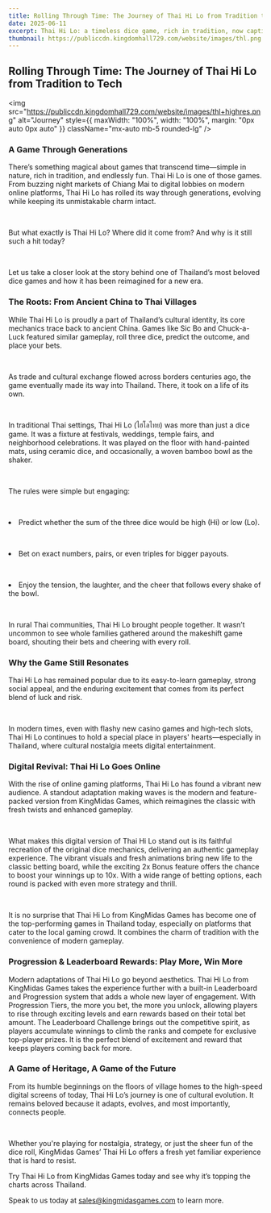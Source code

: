 ```yaml
---
title: Rolling Through Time: The Journey of Thai Hi Lo from Tradition to Tech
date: 2025-06-11
excerpt: Thai Hi Lo: a timeless dice game, rich in tradition, now captivating new generations. From ancient Chinese roots to vibrant Thai festivals, it evolved while keeping its charm. Today, KingMidas Games reimagines this beloved classic online.
thumbnail: https://publiccdn.kingdomhall729.com/website/images/thl.png
---
```



<div className="newsContent" style={{ maxWidth: '750px', margin: '0 auto', color: 'white' }}>
  <div className="newsHeader" style={{ textAlign: 'center', marginBottom: '20px' }}>
    <h2 className="text-lg font-bold Montserrat">Rolling Through Time: The Journey of Thai Hi Lo from Tradition to Tech</h2>
  </div>

  <img
    src="https://publiccdn.kingdomhall729.com/website/images/thl+highres.png"
    alt="Journey"
    style={{ maxWidth: "100%", width: "100%", margin: "0px auto 0px auto" }}
    className="mx-auto mb-5 rounded-lg"
  />

  <div style={{ margin: "20px auto 0px", textAlign: "justify" }}>
<h3 className="text-lg font-bold">A Game Through Generations</h3>
<p>There’s something magical about games that transcend time—simple in nature, rich in tradition, and endlessly fun. Thai Hi Lo is one of those games. From buzzing night markets of Chiang Mai to digital lobbies on modern online platforms, Thai Hi Lo has rolled its way through generations, evolving while keeping its unmistakable charm intact.</p>
<br>
<p>But what exactly is Thai Hi Lo? Where did it come from? And why is it still such a hit today?</p>
<br>
<p>Let us take a closer look at the story behind one of Thailand’s most beloved dice games and how it has been reimagined for a new era.</p>
</div>

<div style={{ margin: "20px auto 0px", textAlign: "justify" }}>
<h3 className="text-lg font-bold">The Roots: From Ancient China to Thai Villages</h3>
<p>While Thai Hi Lo is proudly a part of Thailand’s cultural identity, its core mechanics trace back to ancient China. Games like Sic Bo and Chuck-a-Luck featured similar gameplay, roll three dice, predict the outcome, and place your bets.</p>
<br>
<p>As trade and cultural exchange flowed across borders centuries ago, the game eventually made its way into Thailand. There, it took on a life of its own.</p>
<br>
<p>In traditional Thai settings, Thai Hi Lo (ไฮโลไทย) was more than just a dice game. It was a fixture at festivals, weddings, temple fairs, and neighborhood celebrations. It was played on the floor with hand-painted mats, using ceramic dice, and occasionally, a woven bamboo bowl as the shaker.</p>
<br>
<p>The rules were simple but engaging:</p>
<br>
<p><li>Predict whether the sum of the three dice would be high (Hi) or low (Lo).</li></p>
<br>
<p><li>Bet on exact numbers, pairs, or even triples for bigger payouts.</li></p>
<br>
<p><li>Enjoy the tension, the laughter, and the cheer that follows every shake of the bowl.</li></p>
<br>
<p>In rural Thai communities, Thai Hi Lo brought people together. It wasn’t uncommon to see whole families gathered around the makeshift game board, shouting their bets and cheering with every roll.</p>
 </div>

 <div style={{ margin: "20px auto 0px", textAlign: "justify" }}>
 <h3 className="text-lg font-bold">Why the Game Still Resonates</h3>
 <p>Thai Hi Lo has remained popular due to its easy-to-learn gameplay, strong social appeal, and the enduring excitement that comes from its perfect blend of luck and risk.</p>
<br>
<p>In modern times, even with flashy new casino games and high-tech slots, Thai Hi Lo continues to hold a special place in players' hearts—especially in Thailand, where cultural nostalgia meets digital entertainment.</p>
</div>

 <div style={{ margin: "20px auto 0px", textAlign: "justify" }}>
 <h3 className="text-lg font-bold">Digital Revival: Thai Hi Lo Goes Online</h3>
 <p>With the rise of online gaming platforms, Thai Hi Lo has found a vibrant new audience. A standout adaptation making waves is the modern and feature-packed version from KingMidas Games, which reimagines the classic with fresh twists and enhanced gameplay.</p>
<br>
<p>What makes this digital version of Thai Hi Lo stand out is its faithful recreation of the original dice mechanics, delivering an authentic gameplay experience. The vibrant visuals and fresh animations bring new life to the classic betting board, while the exciting 2x Bonus feature offers the chance to boost your winnings up to 10x. With a wide range of betting options, each round is packed with even more strategy and thrill.</p>
<br>
<p>It is no surprise that Thai Hi Lo from KingMidas Games has become one of the top-performing games in Thailand today, especially on platforms that cater to the local gaming crowd. It combines the charm of tradition with the convenience of modern gameplay. </p>
</div>

<div style={{ margin: "20px auto 0px", textAlign: "justify" }}>
<h3 className="text-lg font-bold">Progression & Leaderboard Rewards: Play More, Win More</h3>
<p>Modern adaptations of Thai Hi Lo go beyond aesthetics. Thai Hi Lo from KingMidas Games takes the experience further with a built-in Leaderboard and Progression system that adds a whole new layer of engagement. With Progression Tiers, the more you bet, the more you unlock, allowing players to rise through exciting levels and earn rewards based on their total bet amount. The Leaderboard Challenge brings out the competitive spirit, as players accumulate winnings to climb the ranks and compete for exclusive top-player prizes. It is the perfect blend of excitement and reward that keeps players coming back for more.</p>
</div>

<div style={{ margin: "20px auto 0px", textAlign: "justify" }}>
<h3 className="text-lg font-bold">A Game of Heritage, A Game of the Future</h3>
<p>From its humble beginnings on the floors of village homes to the high-speed digital screens of today, Thai Hi Lo’s journey is one of cultural evolution. It remains beloved because it adapts, evolves, and most importantly, connects people.</p>
<br>
<p>Whether you're playing for nostalgia, strategy, or just the sheer fun of the dice roll, KingMidas Games’ Thai Hi Lo offers a fresh yet familiar experience that is hard to resist.</p>
<p>Try Thai Hi Lo from KingMidas Games today and see why it’s topping the charts across Thailand.</p>
</div>

<div style={{ margin: "20px auto 0px auto", textAlign: "justify" }}>
Speak to us today at <a href="mailto:sales@kingmidasgames.com">sales@kingmidasgames.com</a> to learn more.
</div>
</div>